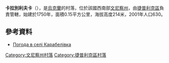 {{coord|48|42|9|N|29|38|13|E|scale:30000|display=title}}

'''卡拉別利夫卡'''（{{lang-uk|Карабелівка}}），是[[烏克蘭|烏克蘭]]的村落，位於該國西南部[[文尼察州|文尼察州]]，由[[捷普利克區|捷普利克區]]負責管轄，始建於1750年，面積0.15平方公里，海拔高度214米，2001年人口630。

==參考資料==
* [http://weather.in.ua/ua/vinnickaja/10110 Погода в селі Карабелівка] {{Wayback|url=http://weather.in.ua/ua/vinnickaja/10110 |date=20111220075800 }}

[[Category:文尼察州村落|Category:文尼察州村落]]
[[Category:捷普利克區村落|Category:捷普利克區村落]]


{{Vinnytsia-geo-stub}}